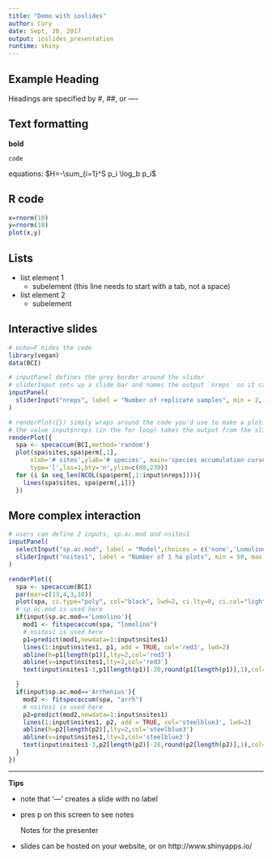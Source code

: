 ```yaml
---
title: "Demo with ioslides"
author: Cory
date: Sept, 20, 2017
output: ioslides_presentation
runtime: shiny
---
```


## Example Heading 

  Headings are specified by #, ##, or ----  
  
## Text formatting

**bold**

`code`

equations: $H=-\sum_{i=1}^S p_i \log_b  p_i$

## R code

```r
x=rnorm(10)
y=rnorm(10)
plot(x,y)
```

<!-- ---------------------------------------------------------------------------------- -->
<!-- I like putting these bars (-------) between slides to make it easier to read the code, but its optional -->
<!-- Note that the above is a comment that isn't shown in the compiled document (use CMD +Shift +C in RStudio to Comment) -->
## Lists

* list element 1
    + subelement (this line needs to start with a tab, not a space)
* list element 2
    + subelement

<!-- ---------------------------------------------------------------------------------- -->
## Interactive slides

```r
# echo=F hides the code
library(vegan)
data(BCI)
```

```r
# inputPanel defines the grey border around the slider
# sliderInput sets up a slide bar and names the output `nreps` so it can be accessed in the plot below
inputPanel(
  sliderInput("nreps", label = "Number of replicate samples", min = 2, max = 100, value = 3)
)
```

```r
# renderPlot({}) simply wraps around the code you'd use to make a plot
# the value input$nreps (in the for loop) takes the output from the slidebar above
renderPlot({
  spa <- specaccum(BCI,method='random')
  plot(spa$sites,spa$perm[,1],
      xlab='# sites',ylab='# species', main='species accumulation curves',
      type='l',las=1,bty='n',ylim=c(80,230))
  for (i in seq_len(NCOL(spa$perm[,1:input$nreps]))){
    lines(spa$sites, spa$perm[,i])}
  })
```

<!-- ---------------------------------------------------------------------------------- -->
## More complex interaction    

```r
# users can define 2 inputs, sp.ac.mod and nsites1
inputPanel(
  selectInput("sp.ac.mod", label = "Model",choices = c('none','Lomolino','Arrhenius'), selected = 'none'),
  sliderInput("nsites1", label = "Number of 1 ha plots", min = 50, max = 100, value = 50)
)
```
   
```r
renderPlot({
  spa <- specaccum(BCI)
  par(mar=c(13,4,3,10))
  plot(spa, ci.type="poly", col="black", lwd=2, ci.lty=0, ci.col="lightblue", ylab='# species',xlab='# sites',main='A species accumulation curve',xlim=c(0,100),bty='n',ylim=c(70,270), las=1) #makes a prettier plot
  # sp.ac.mod is used here
  if(input$sp.ac.mod=='Lomolino'){
    mod1 <- fitspecaccum(spa, "lomolino")
    # nsites1 is used here
    p1=predict(mod1,newdata=1:input$nsites1)
    lines(1:input$nsites1, p1, add = TRUE, col='red3', lwd=2)
    abline(h=p1[length(p1)],lty=2,col='red3')
    abline(v=input$nsites1,lty=2,col='red3')
    text(input$nsites1-3,p1[length(p1)]-20,round(p1[length(p1)],1),col='red3')

  }
  if(input$sp.ac.mod=='Arrhenius'){
    mod2 <- fitspecaccum(spa, "arrh")
    # nsites1 is used here
    p2=predict(mod2,newdata=1:input$nsites1)
    lines(1:input$nsites1, p2, add = TRUE, col='steelblue3', lwd=2)
    abline(h=p2[length(p2)],lty=2,col='steelblue3')
    abline(v=input$nsites1,lty=2,col='steelblue3')
    text(input$nsites1-3,p2[length(p2)]-20,round(p2[length(p2)],1),col='steelblue3')
  }
})
```  

---
**Tips**

* note that '---' creates a slide with no label
* pres p on this screen to see notes 

  <div class="notes">
  Notes for the presenter
  </div>
  
* slides can be hosted on your website, or on http://www.shinyapps.io/

